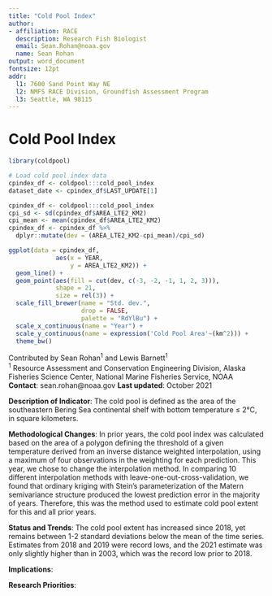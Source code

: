```yaml
---
title: "Cold Pool Index"
author: 
- affiliation: RACE
  description: Research Fish Biologist
  email: Sean.Rohan@noaa.gov
  name: Sean Rohan
output: word_document
fontsize: 12pt
addr: 
  l1: 7600 Sand Point Way NE
  l2: NMFS RACE Division, Groundfish Assessment Program
  l3: Seattle, WA 98115
---
```


# Cold Pool Index


```r
library(coldpool)

# Load cold pool index data
cpindex_df <- coldpool:::cold_pool_index
dataset_date <- cpindex_df$LAST_UPDATE[1]

```

```r
cpindex_df <- coldpool:::cold_pool_index
cpi_sd <- sd(cpindex_df$AREA_LTE2_KM2)
cpi_mean <- mean(cpindex_df$AREA_LTE2_KM2)
cpindex_df <- cpindex_df %>%
  dplyr::mutate(dev = (AREA_LTE2_KM2-cpi_mean)/cpi_sd)

ggplot(data = cpindex_df,
             aes(x = YEAR, 
                 y = AREA_LTE2_KM2)) +
  geom_line() +
  geom_point(aes(fill = cut(dev, c(-3, -2, -1, 1, 2, 3))),
             shape = 21,
             size = rel(3)) +
  scale_fill_brewer(name = "Std. dev.", 
                    drop = FALSE, 
                    palette = "RdYlBu") +
  scale_x_continuous(name = "Year") +
  scale_y_continuous(name = expression('Cold Pool Area'~(km^2))) +
  theme_bw()
```

Contributed by Sean Rohan^1^ and Lewis Barnett^1^   
^1^ Resource Assessment and Conservation Engineering Division, Alaska Fisheries Science Center, National Marine Fisheries Service, NOAA  
**Contact**: sean.rohan@noaa.gov
**Last updated**:  October 2021

**Description of Indicator**: The cold pool is defined as the area of the southeastern Bering Sea continental shelf with bottom temperature $\leq$ 2&deg;C, in square kilometers.

**Methodological Changes**: In prior years, the cold pool index was calculated based on the area of a polygon defining the threshold of a given temperature derived from an inverse distance weighted interpolation, using a maximum of four observations in the weighting for each prediction. This year, we chose to change the interpolation method. In comparing 10 different interpolation methods with leave-one-out-cross-validation, we found that ordinary kriging with Stein's parameterization of the Matern semivariance structure produced the lowest prediction error in the majority of years. Therefore, this was the method used to estimate cold pool extent for this and all prior years.

**Status and Trends**: The cold pool extent has increased since 2018, yet remains between 1-2 standard deviations below the mean of the time series.  Estimates from 2018 and 2019 were record lows, and the 2021 estimate was only slightly higher than in 2003, which was the record low prior to 2018. 

**Implications**:

**Research Priorities**: